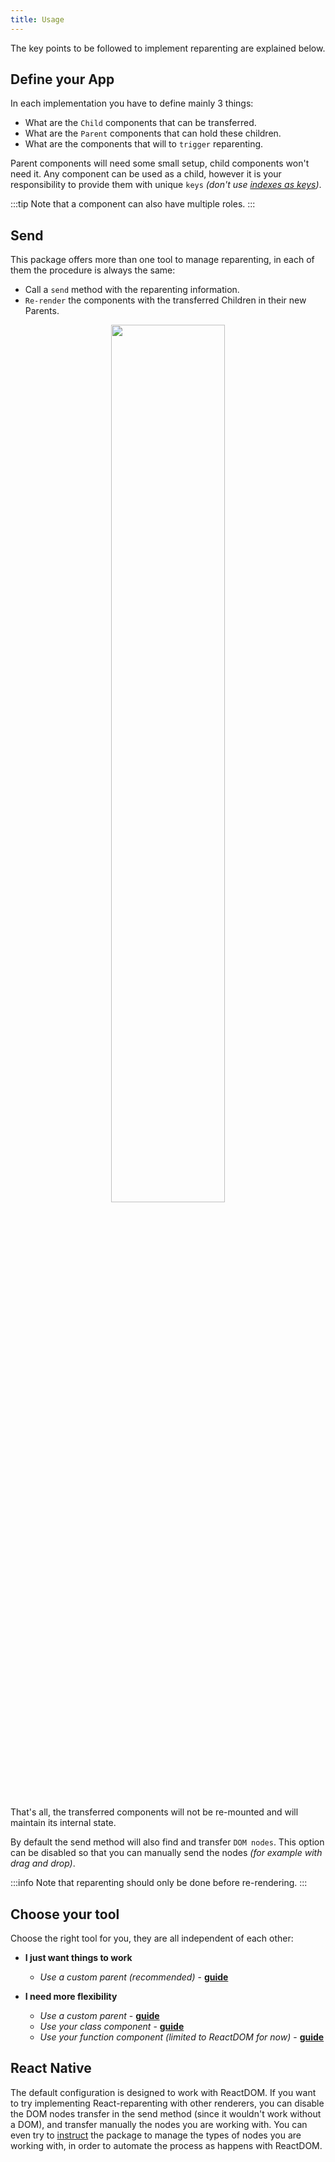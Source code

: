 ```yaml
---
title: Usage
---
```



The key points to be followed to implement reparenting are explained below.

## Define your App

In each implementation you have to define mainly 3 things:

- What are the `Child` components that can be transferred.
- What are the `Parent` components that can hold these children.
- What are the components that will to `trigger` reparenting.

Parent components will need some small setup, child components won't need it. Any component can be used as a child, however it is your responsibility to provide them with unique `keys` _(don't use [indexes as keys](https://medium.com/@robinpokorny/index-as-a-key-is-an-anti-pattern-e0349aece318))_.

:::tip
Note that a component can also have multiple roles.
:::

## Send

This package offers more than one tool to manage reparenting, in each of them the procedure is always the same:

- Call a `send` method with the reparenting information.
- `Re-render` the components with the transferred Children in their new Parents.

<div align="center">
  <img src={useBaseUrl('images/code.png')} width="60%" />
</div>

<br />

That's all, the transferred components will not be re-mounted and will maintain its internal state.

By default the send method will also find and transfer `DOM nodes`. This option can be disabled so that you can manually send the nodes _(for example with drag and drop)_.

:::info
Note that reparenting should only be done before re-rendering.
:::

## Choose your tool

Choose the right tool for you, they are all independent of each other:

- **I just want things to work**

  - _Use a custom parent (recommended)_ - [**guide**](./reparentable)

- **I need more flexibility**

  - _Use a custom parent_ - [**guide**](./parent)
  - _Use your class component_ - [**guide**](./createparent)
  - _Use your function component (limited to ReactDOM for now)_ - [**guide**](./useparent)

## React Native

The default configuration is designed to work with ReactDOM. If you want to try implementing React-reparenting with other renderers, you can disable the DOM nodes transfer in the send method (since it wouldn't work without a DOM), and transfer manually the nodes you are working with. You can even try to [instruct](./renderer) the package to manage the types of nodes you are working with, in order to automate the process as happens with ReactDOM.
